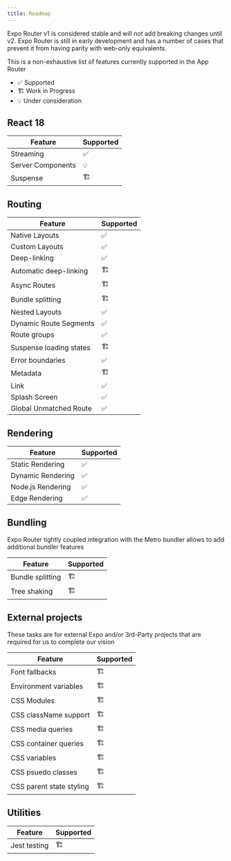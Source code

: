 ```yaml
---
title: Roadmap
---
```


Expo Router v1 is considered stable and will not add breaking changes until v2. Expo Router is still in early development and has a number of cases that prevent it from having parity with web-only equivalents.

This is a non-exhaustive list of features currently supported in the App Router

- ✅ Supported
- 🏗️ Work in Progress
- 💡 Under consideration

## React 18

| Feature           | Supported |
| ----------------- | --------- |
| Streaming         | ✅        |
| Server Components | 💡        |
| Suspense          | 🏗️        |

## Routing

| Feature                 | Supported |
| ----------------------- | --------- |
| Native Layouts          | ✅        |
| Custom Layouts          | ✅        |
| Deep-linking            | ✅        |
| Automatic deep-linking  | 🏗️        |
| Async Routes            | 🏗️        |
| Bundle splitting        | 🏗️        |
| Nested Layouts          | ✅        |
| Dynamic Route Segments  | ✅        |
| Route groups            | ✅        |
| Suspense loading states | 🏗️        |
| Error boundaries        | ✅        |
| Metadata                | 🏗️        |
| Link                    | ✅        |
| Splash Screen           | ✅        |
| Global Unmatched Route  | ✅        |

## Rendering

| Feature           | Supported |
| ----------------- | --------- |
| Static Rendering  | ✅        |
| Dynamic Rendering | ✅        |
| Node.js Rendering | ✅        |
| Edge Rendering    | ✅        |

## Bundling

Expo Router tightly coupled integration with the Metro bundler allows to add additional bundler features

| Feature          | Supported |
| ---------------- | --------- |
| Bundle splitting | 🏗️        |
| Tree shaking     | 🏗️        |

## External projects

These tasks are for external Expo and/or 3rd-Party projects that are required for us to complete our vision

| Feature                  | Supported |
| ------------------------ | --------- |
| Font fallbacks           | 🏗️        |
| Environment variables    | 🏗️        |
| CSS Modules              | 🏗️        |
| CSS className support    | 🏗️        |
| CSS media queries        | 🏗️        |
| CSS container queries    | 🏗️        |
| CSS variables            | 🏗️        |
| CSS psuedo classes       | 🏗️        |
| CSS parent state styling | 🏗️        |

## Utilities

| Feature      | Supported |
| ------------ | --------- |
| Jest testing | 🏗️        |
